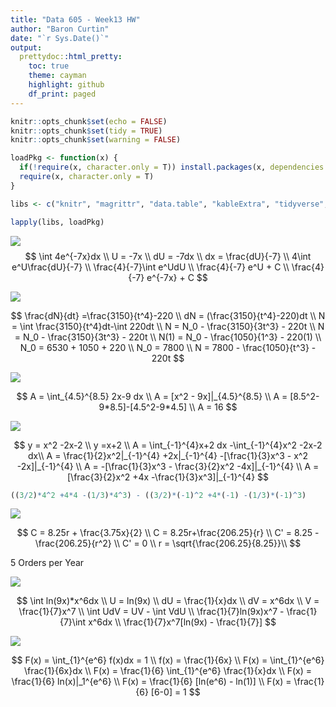 ```yaml
---
title: "Data 605 - Week13 HW"
author: "Baron Curtin"
date: "`r Sys.Date()`"
output:
  prettydoc::html_pretty:
    toc: true
    theme: cayman
    highlight: github
    df_print: paged
---
```


```r
knitr::opts_chunk$set(echo = FALSE)
knitr::opts_chunk$set(tidy = TRUE)
knitr::opts_chunk$set(warning = FALSE)

loadPkg <- function(x) {
  if(!require(x, character.only = T)) install.packages(x, dependencies = T, repos = "http://cran.us.r-project.org")
  require(x, character.only = T)
}

libs <- c("knitr", "magrittr", "data.table", "kableExtra", "tidyverse", "matlib", "combinat", "leaps", "dummies")

lapply(libs, loadPkg)
```

![](./pics/1.png)
$$
\int 4e^{-7x}dx \\
U = -7x \\
dU = -7dx \\
dx = \frac{dU}{-7} \\
4\int e^U\frac{dU}{-7} \\
\frac{4}{-7}\int e^UdU \\
\frac{4}{-7} e^U + C \\
\frac{4}{-7} e^{-7x} + C
$$


![](./pics/2.png)

$$
\frac{dN}{dt} =\frac{3150}{t^4}-220 \\
dN = (\frac{3150}{t^4}-220)dt \\
N = \int \frac{3150}{t^4}dt-\int 220dt \\
N = N_0 - \frac{3150}{3t^3} - 220t \\
N = N_0 - \frac{3150}{3t^3} - 220t \\
N(1) = N_0 - \frac{1050}{1^3} - 220(1) \\
N_0 = 6530 + 1050 + 220 \\
N_0 = 7800 \\
N = 7800 - \frac{1050}{t^3} - 220t
$$




![](./pics/3.png)

$$
A = \int_{4.5}^{8.5} 2x-9 dx \\
A = [x^2 - 9x]|_{4.5}^{8.5} \\
A = [8.5^2-9*8.5]-[4.5^2-9*4.5] \\
A = 16
$$


![](./pics/4.png)


$$
y = x^2 -2x-2 \\
y =x+2 \\
A = \int_{-1}^{4}x+2 dx -\int_{-1}^{4}x^2 -2x-2 dx\\
A = \frac{1}{2}x^2|_{-1}^{4} +2x|_{-1}^{4} -[\frac{1}{3}x^3 - x^2 -2x]|_{-1}^{4} \\
A = -[\frac{1}{3}x^3 - \frac{3}{2}x^2 -4x]|_{-1}^{4} \\
A = [\frac{3}{2}x^2 +4x -\frac{1}{3}x^3]|_{-1}^{4}
$$

```r
((3/2)*4^2 +4*4 -(1/3)*4^3) - ((3/2)*(-1)^2 +4*(-1) -(1/3)*(-1)^3)
```



![](./pics/5.png)

$$
C = 8.25r + \frac{3.75x}{2} \\
C = 8.25r+\frac{206.25}{r} \\
C' = 8.25 - \frac{206.25}{r^2} \\
C' = 0 \\
r = \sqrt{\frac{206.25}{8.25}}\\
$$

5 Orders per Year


![](./pics/6.png)

$$
\int ln(9x)*x^6dx \\
U = ln(9x) \\
dU = \frac{1}{x}dx \\
dV = x^6dx \\
V = \frac{1}{7}x^7 \\
\int UdV = UV - \int VdU \\
\frac{1}{7}ln(9x)x^7 - \frac{1}{7}\int x^6dx \\
\frac{1}{7}x^7[ln(9x) - \frac{1}{7}]
$$




![](./pics/7.png)

$$
F(x) = \int_{1}^{e^6} f(x)dx = 1 \\
f(x) = \frac{1}{6x} \\
F(x) = \int_{1}^{e^6} \frac{1}{6x}dx \\
F(x) = \frac{1}{6} \int_{1}^{e^6} \frac{1}{x}dx \\
F(x) = \frac{1}{6} ln(x)|_1^{e^6} \\
F(x) = \frac{1}{6} [ln(e^6) - ln(1)] \\
F(x) = \frac{1}{6} [6-0] = 1
$$